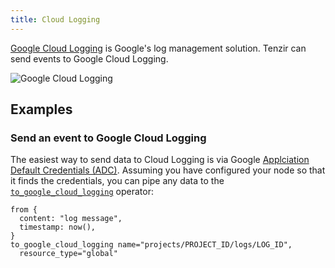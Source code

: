 ```yaml
---
title: Cloud Logging
---
```


[Google Cloud Logging](https://cloud.google.com/logging) is Google's log
management solution. Tenzir can send events to Google Cloud Logging.

![Google Cloud Logging](cloud-logging.svg)

## Examples

### Send an event to Google Cloud Logging

The easiest way to send data to Cloud Logging is via Google [Applciation Default
Credentials
(ADC)](https://cloud.google.com/docs/authentication/application-default-credentials).
Assuming you have configured your node so that it finds the credentials, you can
pipe any data to the
[`to_google_cloud_logging`](/references/operators/to_google_cloud_logging)
operator:

```tql
from {
  content: "log message",
  timestamp: now(),
}
to_google_cloud_logging name="projects/PROJECT_ID/logs/LOG_ID",
  resource_type="global"
```
